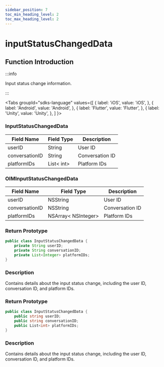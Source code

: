 ```yaml
---
sidebar_position: 7
toc_min_heading_level: 2
toc_max_heading_level: 2
---
```


# inputStatusChangedData

## Function Introduction

:::info

Input status change information.

:::

<Tabs
groupId="sdks-language"
values={[
{ label: 'iOS', value: 'iOS', },
{ label: 'Android', value: 'Android', },
{ label: 'Flutter', value: 'Flutter', },
{ label: 'Unity', value: 'Unity', },
]
}>

<TabItem value="Flutter">

### InputStatusChangedData

| Field Name       | Field Type                                     | Description                               |
| ---------------- | ----------------------------------------------- | ----------------------------------------- |
| userID           | String                                         | User ID                                   |
| conversationID   | String                                         | Conversation ID                           |
| platformIDs      | List< int>                                     | Platform IDs                              |

</TabItem>

<TabItem value="iOS">

### OIMInputStatusChangedData

| Field Name       | Field Type                                     | Description                               |
| ---------------- | ----------------------------------------------- | ----------------------------------------- |
| userID           | NSString                                       | User ID                                   |
| conversationID   | NSString                                       | Conversation ID                           |
| platformIDs      | NSArray< NSInteger>                                | Platform IDs                              |

</TabItem>

<TabItem value="Android">

### Return Prototype

```java showLineNumbers
public class InputStatusChangedData {
    private String userID;
    private String conversationID;
    private List<Integer> platformIDs;
}
```

### Description

Contains details about the input status change, including the user ID, conversation ID, and platform IDs.

</TabItem>

<TabItem value="Unity">

### Return Prototype

```csharp showLineNumbers
public class InputStatusChangedData {
    public string userID;
    public string conversationID;
    public List<int> platformIDs;
}
```

### Description

Contains details about the input status change, including the user ID, conversation ID, and platform IDs.

</TabItem>

</Tabs>